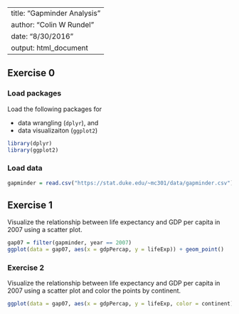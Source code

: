 
---
title: "Gapminder Analysis"
author: "Colin W Rundel"
date: "8/30/2016"
output: html_document
---

## Exercise 0

### Load packages

Load the following packages for 

- data wrangling (`dplyr`), and 
- data visualizaiton (`ggplot2`)

```r
library(dplyr)
library(ggplot2)
```

### Load data

```r
gapminder = read.csv("https://stat.duke.edu/~mc301/data/gapminder.csv")
```

## Exercise 1

Visualize the relationship between life expectancy and GDP per capita in 2007 using a scatter plot.

```r
gap07 = filter(gapminder, year == 2007)
ggplot(data = gap07, aes(x = gdpPercap, y = lifeExp)) + geom_point()
```


### Exercise 2

Visualize the relationship between life expectancy and GDP per capita in 2007 using a scatter plot and color the points by continent.

```r
ggplot(data = gap07, aes(x = gdpPercap, y = lifeExp, color = continent)) + geom_point()
```
